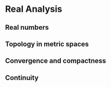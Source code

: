 # Real Analysis

## Real numbers

## Topology in metric spaces

## Convergence and compactness

## Continuity
